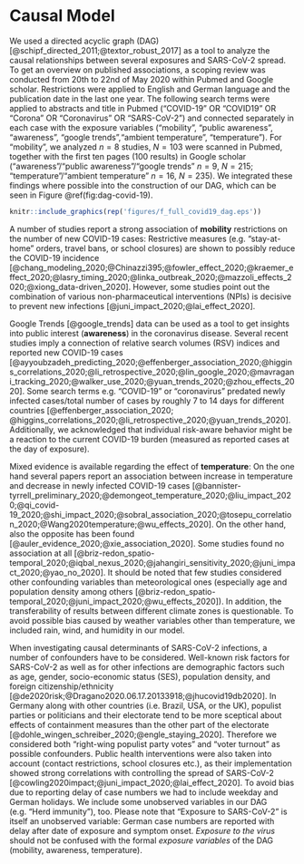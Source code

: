# Causal Model

We used a directed acyclic graph (DAG) [@schipf_directed_2011;@textor_robust_2017] as a tool to analyze the causal relationships between several exposures and SARS-CoV-2 spread. To get an overview on published associations, a scoping review was conducted from 20th to 22nd of May 2020 within Pubmed and Google scholar. Restrictions were applied to English and German language and the publication date in the last one year. The following search terms were applied to abstracts and title in Pubmed ("COVID-19" OR "COVID19" OR "Corona" OR "Coronavirus" OR "SARS-CoV-2") and connected separately in each case with the exposure variables ("mobility", “public awareness”, "awareness", “google trends”,“ambient temperature”, "temperature"). For "mobility", we analyzed $n=8$ studies, $N=103$ were scanned in Pubmed, together with the first ten pages (100 results) in Google scholar ("awareness"/"public awareness"/"google trends" $n=9$, $N=215$; "temperature"/"ambient temperature" $n=16$, $N=235$). We integrated these findings where possible into the construction of our DAG, which can be seen in Figure \@ref(fig:dag-covid-19).

```r
knitr::include_graphics(rep('figures/f_full_covid19_dag.eps'))
```

A number of studies report a strong association of **mobility** restrictions on the number of new COVID-19 cases: Restrictive measures (e.g. “stay-at-home” orders, travel bans, or school closures) are shown to possibly reduce the COVID-19 incidence [@chang_modeling_2020;@Chinazzi395;@fowler_effect_2020;@kraemer_effect_2020;@lasry_timing_2020;@linka_outbreak_2020;@mazzoli_effects_2020;@xiong_data-driven_2020]. However, some studies point out the combination of various non-pharmaceutical interventions (NPIs) is decisive to prevent new infections [@juni_impact_2020;@lai_effect_2020].

Google Trends [@google_trends] data can be used as a tool to get insights into public interest (**awareness**) in the coronavirus disease. Several recent studies imply a connection of relative search volumes (RSV) indices and reported new COVID-19 cases [@ayyoubzadeh_predicting_2020;@effenberger_association_2020;@higgins_correlations_2020;@li_retrospective_2020;@lin_google_2020;@mavragani_tracking_2020;@walker_use_2020;@yuan_trends_2020;@zhou_effects_2020]. Some search terms e.g. "COVID-19" or "coronavirus" predated newly infected cases/total number of cases by roughly 7 to 14 days for different countries [@effenberger_association_2020; @higgins_correlations_2020;@li_retrospective_2020;@yuan_trends_2020]. Additionally, we acknowledged that individual risk-aware behavior might be a reaction to the current COVID-19 burden (measured as reported cases at the day of exposure). 

Mixed evidence is available regarding the effect of **temperature**: On the one hand several papers report an association between increase in temperature and decrease in newly infected COVID-19 cases [@bannister-tyrrell_preliminary_2020;@demongeot_temperature_2020;@liu_impact_2020;@qi_covid-19_2020;@shi_impact_2020;@sobral_association_2020;@tosepu_correlation_2020;@Wang2020temperature;@wu_effects_2020]. On the other hand, also the opposite has been found [@auler_evidence_2020;@xie_association_2020]. Some studies found no association at all [@briz-redon_spatio-temporal_2020;@iqbal_nexus_2020;@jahangiri_sensitivity_2020;@juni_impact_2020;@yao_no_2020]. It should be noted that few studies considered other confounding variables than meteorological ones (especially age and population density among others [@briz-redon_spatio-temporal_2020;@juni_impact_2020;@wu_effects_2020]). In addition, the transferability of results between different climate zones is questionable. To avoid possible bias caused by weather variables other than temperature, we included rain, wind, and humidity in our model.

When investigating causal determinants of SARS-CoV-2 infections, a number of confounders have to be considered. Well-known risk factors for SARS-CoV-2 as well as for other infections are demographic factors such as age, gender, socio-economic status (SES), population density, and foreign citizenship/ethnicity [@de2020risk;@Dragano2020.06.17.20133918;@jhucovid19db2020]. In Germany along with other countries (i.e. Brazil, USA, or the UK), populist parties or politicians and their electorate tend to be more sceptical about effects of containment measures than the other part of the electorate [@dohle_wingen_schreiber_2020;@engle_staying_2020]. Therefore we considered both "right-wing populist party votes" and "voter turnout" as possible confounders. Public health interventions were also taken into account (contact restrictions, school closures etc.), as their implementation showed strong correlations with controlling the spread of SARS-CoV-2 [@cowling2020impact;@juni_impact_2020;@lai_effect_2020]. To avoid bias due to reporting delay of case numbers we had to include weekday and German holidays. We include some unobserved variables in our DAG (e.g. "Herd immunity"), too. Please note that "Exposure to SARS-CoV-2" is itself an unobserved variable: German case numbers are reported with delay after date of exposure and symptom onset. *Exposure to the virus* should not be confused with the formal *exposure variables* of the DAG (mobility, awareness, temperature).
